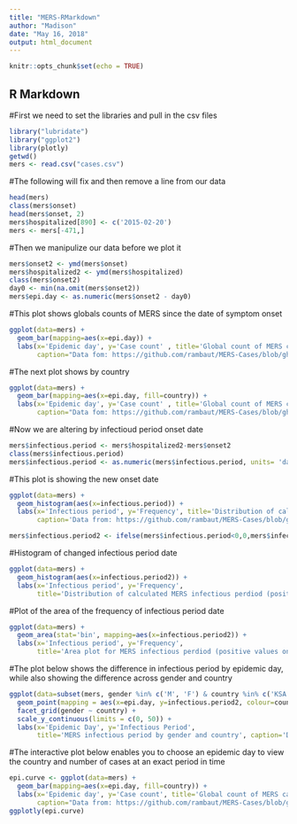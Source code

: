 ```yaml
---
title: "MERS-RMarkdown"
author: "Madison"
date: "May 16, 2018"
output: html_document
---
```


```r
knitr::opts_chunk$set(echo = TRUE)
```

## R Markdown

#First we need to set the libraries and pull in the csv files

```r
library("lubridate")
library("ggplot2")
library(plotly)
getwd()
mers <- read.csv("cases.csv")
```

#The following will fix and then remove a line from our data
```r
head(mers)
class(mers$onset)
head(mers$onset, 2)
mers$hospitalized[890] <- c('2015-02-20')
mers <- mers[-471,]
```

#Then we manipulize our data before we plot it
```r
mers$onset2 <- ymd(mers$onset)
mers$hospitalized2 <- ymd(mers$hospitalized)
class(mers$onset2)
day0 <- min(na.omit(mers$onset2))
mers$epi.day <- as.numeric(mers$onset2 - day0)
```

#This plot shows globals counts of MERS since the date of symptom onset
```r
ggplot(data=mers) + 
  geom_bar(mapping=aes(x=epi.day)) + 
  labs(x='Epidemic day', y='Case count' , title='Global count of MERS cases by date of symptom onset',
       caption="Data fom: https://github.com/rambaut/MERS-Cases/blob/gh-pages/data/cases.csv")
```

#The next plot shows by country
```r
ggplot(data=mers) + 
  geom_bar(mapping=aes(x=epi.day, fill=country)) + 
  labs(x='Epidemic day', y='Case count' , title='Global count of MERS cases by date of symptom onset',
       caption="Data fom: https://github.com/rambaut/MERS-Cases/blob/gh-pages/data/cases.csv") 
```

#Now we are altering by infectioud period onset date
```r
mers$infectious.period <- mers$hospitalized2-mers$onset2
class(mers$infectious.period)
mers$infectious.period <- as.numeric(mers$infectious.period, units= 'days')
```


#This plot is showing the new onset date
```r
ggplot(data=mers) +
  geom_histogram(aes(x=infectious.period)) +
  labs(x='Infectious period', y='Frequency', title='Distribution of calculated MERS infectious period',
       caption='Data from: https://github.com/rambaut/MERS-Cases/blob/gh-pages/data/cases.csv')
```



```r
mers$infectious.period2 <- ifelse(mers$infectious.period<0,0,mers$infectious.period)
```

#Histogram of changed infectious period date
```r
ggplot(data=mers) +
  geom_histogram(aes(x=infectious.period2)) +
  labs(x='Infectious period', y='Frequency', 
       title='Distribution of calculated MERS infectious perdiod (positive values only)', caption="Data from: //github.com/rambaut/MERS-Cases/blob/gh-pages/data/cases.csv")
```


#Plot of the area of the frequency of infectious period date
```r
ggplot(data=mers) +
  geom_area(stat='bin', mapping=aes(x=infectious.period2)) +
  labs(x='Infectious period', y='Frequency', 
       title='Area plot for MERS infectious perdiod (positive values only)', caption="Data from: //github.com/rambaut/MERS-Cases/blob/gh-pages/data/cases.csv")
```




#The plot below shows the difference in infectious period by epidemic day, while also showing the difference across gender and country
```r
ggplot(data=subset(mers, gender %in% c('M', 'F') & country %in% c('KSA', 'Oman', 'Iran', 'Jordan', 'Qatar', 'South Korea', 'UAE'))) +
  geom_point(mapping = aes(x=epi.day, y=infectious.period2, colour=country)) +
  facet_grid(gender ~ country) +
  scale_y_continuous(limits = c(0, 50)) +
  labs(x='Epidemic Day', y='Infectious Period', 
       title='MERS infectious period by gender and country', caption='Data from: https://github.com/rambaut/MERS-Cases/blob/gh-pages/data/cases.csv')
```



#The interactive plot below enables you to choose an epidemic day to view the country and number of cases at an exact period in time
```r
epi.curve <- ggplot(data=mers) +
  geom_bar(mapping=aes(x=epi.day, fill=country)) +
  labs(x='Epidemic day', y='Case count', title='Global count of MERS cases by date of symp' ,
       caption="Data from: https://github.com/rambaut/MERS-Cases/blob/gh-pages/data/cases.csv")
ggplotly(epi.curve)
```







